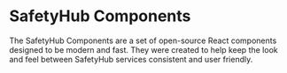 # SafetyHub Components

The SafetyHub Components are a set of open-source React components designed to be modern and fast.
They were created to help keep the look and feel between SafetyHub services consistent and user friendly.
